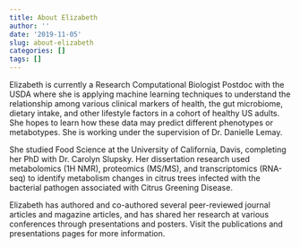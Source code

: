 ```yaml
---
title: About Elizabeth
author: ''
date: '2019-11-05'
slug: about-elizabeth
categories: []
tags: []
---
```


Elizabeth is currently a Research Computational Biologist Postdoc with the USDA where she is applying machine learning techniques to understand the relationship among various clinical markers of health, the gut microbiome, dietary intake, and other lifestyle factors in a cohort of healthy US adults. She hopes to learn how these data may predict different phenotypes or metabotypes. She is working under the supervision of Dr. Danielle Lemay.

She studied Food Science at the University of California, Davis, completing her PhD with Dr. Carolyn Slupsky. Her dissertation research used metabolomics (1H NMR), proteomics (MS/MS), and transcriptomics (RNA-seq) to identify metabolism changes in citrus trees infected with the bacterial pathogen associated with Citrus Greening Disease.

Elizabeth has authored and co-authored several peer-reviewed journal articles and magazine articles, and has shared her research at various conferences through presentations and posters. Visit the publications and presentations pages for more information.